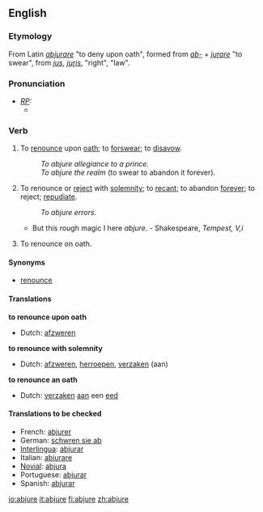 ==English==
===Etymology===
From Latin ''[[abjurare]]'' "to deny upon oath", formed from ''[[ab-]]'' + ''[[jurare]]'' "to swear", from ''[[jus]]'', ''[[juris]]'', "right", "law".

===Pronunciation===
* ''[[RP]]:''
** {{IPA| /əbˈdʒʊə/}}

===Verb===
{{en-infl-reg-other-e|abjur|e|}}
# {{transitive}} To [[renounce]] upon [[oath]]; to [[forswear]]; to [[disavow]].
#: ''To abjure allegiance to a prince.''
#: ''To abjure the realm'' (to swear to abandon it forever).
# {{transitive}} To renounce or [[reject]] with [[solemnity]]; to [[recant]]; to abandon [[forever]]; to reject; [[repudiate]].
#: ''To abjure errors.''
#* But this rough magic I here ''abjure''. - Shakespeare, ''Tempest, V,i''
# {{intransitive}} To renounce on oath.

====Synonyms====
*[[renounce]]

====Translations====
'''to renounce upon oath'''
{{top}}
* Dutch: [[afzweren]]
{{mid}}
{{bottom}}

'''to renounce with solemnity'''
{{top}}
* Dutch: [[afzweren]], [[herroepen]], [[verzaken]] (aan)
{{mid}}
{{bottom}}

'''to renounce an oath'''
{{top}}
* Dutch: [[verzaken]] [[aan]] een [[eed]]
{{mid}}
{{bottom}}

====Translations to be checked====
*French: [[abjurer]]
*German: [[schwren sie ab]]
*[[Interlingua]]: [[abjurar]]
*Italian: [[abiurare]]
*[[Novial]]: [[abjura]]
*Portuguese: [[abjurar]]
*Spanish: [[abjurar]]

[[io:abjure]]
[[it:abjure]]
[[fi:abjure]]
[[zh:abjure]]